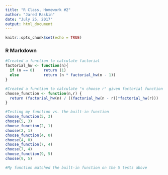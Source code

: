 ---
title: "R Class, Homework #2"
author: "Jared Raskin"
date: "July 25, 2017"
output: html_document
---

```{r setup, include=FALSE}
knitr::opts_chunk$set(echo = TRUE)
```

### R Markdown

```{r}
#Created a function to calculate factorial
factorial_hw <- function(n){
  if (n == 0)    return (1)
  else           return (n * factorial_hw(n - 1))
}

#Created a function to calculate "n choose r" given factorial function above
choose_function <- function(n,r) {
  return (factorial_hw(n) / ((factorial_hw(n - r))*factorial_hw(r)))
}

#Testing my function vs. the built-in function
choose_function(5, 3)
choose(5, 3)
choose_function(2, 1)
choose(2, 1)
choose_function(4, 0)
choose(4, 0)
choose_function(7, 4)
choose(7, 4)
choose_function(9, 5)
choose(9, 5)

#My function matched the built-in function on the 5 tests above

```


